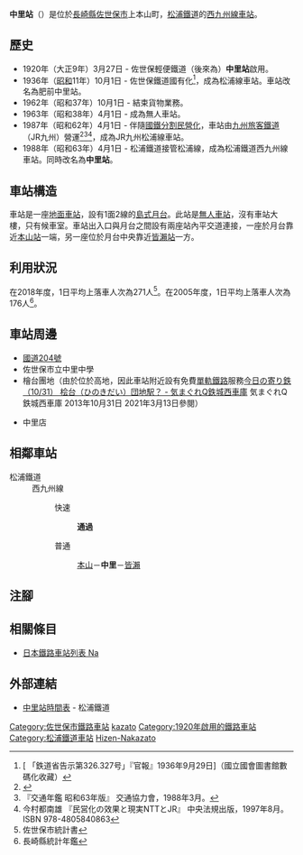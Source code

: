 {{NoteTA|G1=Transport
|T=zh-hans:中里站 (长崎县);zh-hk:中里站 (長崎縣);zh-tw:中里車站 (長崎縣);
|1=zh-hans:中里站;zh-hk:中里站;zh-tw:中里車站;
}}
{{Infobox station
|公司色 = orange
|站名 = 中里
|圖片 =Mr nakazato station.jpg
|圖片說明 = 站內（2008年11月）
|日文原名 = 中里
|平假名 = なかざと
|羅馬拼音 = Nakazato
|副站名 = 
|電報略號 = ナサ
|所在地 = {{JPN}}[[長崎縣|長崎縣]][[佐世保市|佐世保市]]上本山町
|座標 = {{coord|33|12|29.88|N|129|41|16.77|E|type:railwaystation_region:JP-24|display=inline,title}}
|車站構造 = [[地面車站|地面車站]]
|月台配置 = 1面2線
|啟用年月日 = 1920年（大正9年）3月27日
|廢站年月日 = 
|乘客人數 = 
|上下車人次 = 271
|統計年度 = 2018
|轉車 = 
|全寬備註 = 
|adjacent = {{Adjacent stations|system=松浦鐵道|line=西九州線|left=本山|right=皆瀨|note-left=0.5km|note-mid=距離[[有田站|有田]]84.0km|note-right=1.5km}}
}}
'''中里站'''（{{jpn|j=中里駅|hg=なかざとえき|rm=Nakazato eki|f=y}}）是位於[[長崎縣|長崎縣]][[佐世保市|佐世保市]]上本山町，[[松浦鐵道|松浦鐵道]]的[[西九州線|西九州線]][[鐵路車站|車站]]。

==歷史==
* 1920年（大正9年）3月27日 - 佐世保輕便鐵道（後來為{{Translink|ja|佐世保鉄道|佐世保鐵道}}）'''中里站'''啟用。
* 1936年（[[昭和|昭和]]11年）10月1日 - 佐世保鐵道國有化<ref>[{{NDLDC|2959406/5}} 「鉄道省告示第326.327号」『官報』1936年9月29日]（國立國會圖書館數碼化收藏）</ref>，成為松浦線車站。車站改名為肥前中里站。
* 1962年（昭和37年）10月1日 - 結束貨物業務。
* 1963年（昭和38年）4月1日 - 成為無人車站。
* 1987年（昭和62年）4月1日 - 伴隨[[國鐵分割民營化|國鐵分割民營化]]，車站由[[九州旅客鐵道|九州旅客鐵道]]（JR九州）營運<ref>{{Cite book |  editor=九州鉄道百年祭実行委員会・百年史編纂部会 | title=九州の鉄道100年記念誌 鉄輪の轟き | edition=初版 | year=1988 | publisher=九州旅客鉄道 | language=ja |page=181 }}</ref><ref name="trafic-yearbook-1988">『交通年鑑 昭和63年版』 交通協力會，1988年3月。</ref><ref name="privatization-ntt-jr-1997-8">今村都南雄 『民営化の效果と現実NTTとJR』 中央法規出版，1997年8月。ISBN 978-4805840863</ref>，成為JR九州松浦線車站。
* 1988年（昭和63年）4月1日 - 松浦鐵道接管松浦線，成為松浦鐵道西九州線車站。同時改名為'''中里站'''。
== 車站構造 ==
車站是一座[[地面車站|地面車站]]，設有1面2線的[[島式月台|島式月台]]。此站是[[無人車站|無人車站]]，沒有車站大樓，只有候車室。車站出入口與月台之間設有兩座站內平交道連接，一座於月台靠近[[本山站_(長崎縣)|本山站]]一端，另一座位於月台中央靠近[[皆瀨站|皆瀨站]]一方。
== 利用狀況==
在2018年度，1日平均上落車人次為271人<ref>佐世保市統計書</ref>。在2005年度，1日平均上落車人次為176人<ref>長崎縣統計年鑑</ref>。
== 車站周邊 ==
* [[國道204號|國道204號]]
* 佐世保市立中里中學
* 檜台團地（由於位於高地，因此車站附近設有免費[[單軌鐵路|單軌鐵路]]服務<ref>[https://i9yojpwmido6.blog.fc2.com/blog-entry-3395.html 今日の寄り鉄（10/31） 桧台（ひのきだい）団地駅？ - 気まぐれQ鉄城西車庫]{{ja icon}} 気まぐれQ鉄城西車庫 2013年10月31日 2021年3月13日參閱<ref>）
* {{Translink|ja|イオン九州|AEON九州|MaxValu}}中里店

== 相鄰車站 ==
; 松浦鐵道
: 西九州線
::快速
::: '''通過'''
::普通
::: [[本山站_(長崎縣)|本山]]－'''中里'''－[[皆瀨站|皆瀨]]
== 注腳 ==
{{Reflist}}
== 相關條目 ==
* [[日本鐵路車站列表_Na|日本鐵路車站列表 Na]]
== 外部連結 ==
* [http://matutetu.com/publics/index/654/ 中里站時間表] {{Wayback|url=http://matutetu.com/publics/index/654/ |date=20190306042926 }}{{ja icon}} - 松浦鐵道
{{西九州線}}
{{DEFAULTSORT:Nakazato}}
[[Category:佐世保市鐵路車站|Category:佐世保市鐵路車站]]
[[Category:日本鐵路車站_Na|kazato]]
[[Category:1920年啟用的鐵路車站|Category:1920年啟用的鐵路車站]]
[[Category:松浦鐵道車站|Category:松浦鐵道車站]]
[[Category:九州旅客鐵道廢站|Hizen-Nakazato]]